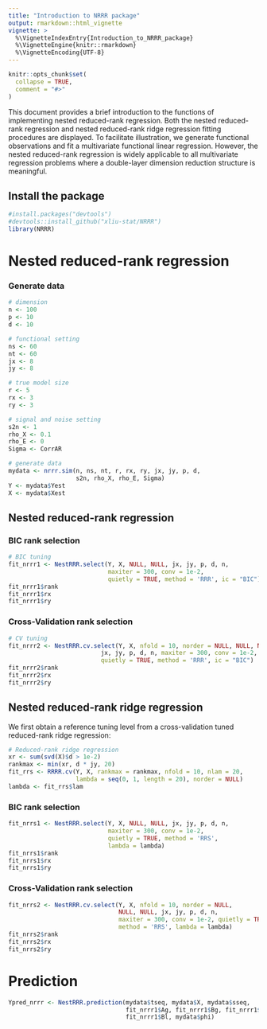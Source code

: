 ```yaml
---
title: "Introduction to NRRR package"
output: rmarkdown::html_vignette
vignette: >
  %\VignetteIndexEntry{Introduction_to_NRRR_package}
  %\VignetteEngine{knitr::rmarkdown}
  %\VignetteEncoding{UTF-8}
---
```


```r
knitr::opts_chunk$set(
  collapse = TRUE,
  comment = "#>"
)
```

This document provides a brief introduction to the functions of implementing nested reduced-rank regression. Both the nested reduced-rank regression and nested reduced-rank ridge regression fitting procedures are displayed. To facilitate illustration, we generate functional observations and fit a multivariate functional linear regression. However, the nested reduced-rank regression is widely applicable to all multivariate regression problems where a double-layer dimension reduction structure is meaningful. 

## Install the package
```r
#install.packages("devtools")
#devtools::install_github("xliu-stat/NRRR")
library(NRRR)
```

# Nested reduced-rank regression
### Generate data
```r
# dimension
n <- 100
p <- 10
d <- 10

# functional setting
ns <- 60
nt <- 60
jx <- 8
jy <- 8

# true model size
r <- 5
rx <- 3
ry <- 3

# signal and noise setting
s2n <- 1
rho_X <- 0.1
rho_E <- 0
Sigma <- CorrAR

# generate data
mydata <- nrrr.sim(n, ns, nt, r, rx, ry, jx, jy, p, d,
                   s2n, rho_X, rho_E, Sigma)
Y <- mydata$Yest
X <- mydata$Xest
```

## Nested reduced-rank regression
### BIC rank selection
```r
# BIC tuning
fit_nrrr1 <- NestRRR.select(Y, X, NULL, NULL, jx, jy, p, d, n, 
                            maxiter = 300, conv = 1e-2,
                            quietly = TRUE, method = 'RRR', ic = "BIC")
fit_nrrr1$rank
fit_nrrr1$rx
fit_nrrr1$ry
```

### Cross-Validation rank selection
```r
# CV tuning
fit_nrrr2 <- NestRRR.cv.select(Y, X, nfold = 10, norder = NULL, NULL, NULL,
                          jx, jy, p, d, n, maxiter = 300, conv = 1e-2, 
                          quietly = TRUE, method = 'RRR', ic = "BIC")
fit_nrrr2$rank
fit_nrrr2$rx
fit_nrrr2$ry
```


## Nested reduced-rank ridge regression
We first obtain a reference tuning level from a cross-validation tuned reduced-rank ridge regression:
```r
# Reduced-rank ridge regression
xr <- sum(svd(X)$d > 1e-2)
rankmax <- min(xr, d * jy, 20) 
fit_rrs <- RRRR.cv(Y, X, rankmax = rankmax, nfold = 10, nlam = 20, 
                   lambda = seq(0, 1, length = 20), norder = NULL)
lambda <- fit_rrs$lam
```

### BIC rank selection
```r
fit_nrrs1 <- NestRRR.select(Y, X, NULL, NULL, jx, jy, p, d, n, 
                            maxiter = 300, conv = 1e-2,
                            quietly = TRUE, method = 'RRS', 
                            lambda = lambda)
fit_nrrs1$rank
fit_nrrs1$rx
fit_nrrs1$ry
```

### Cross-Validation rank selection
```r
fit_nrrs2 <- NestRRR.cv.select(Y, X, nfold = 10, norder = NULL,
                               NULL, NULL, jx, jy, p, d, n,
                               maxiter = 300, conv = 1e-2, quietly = TRUE, 
                               method = 'RRS', lambda = lambda)
fit_nrrs2$rank
fit_nrrs2$rx
fit_nrrs2$ry
```


# Prediction
```r
Ypred_nrrr <- NestRRR.prediction(mydata$tseq, mydata$X, mydata$sseq,
                                 fit_nrrr1$Ag, fit_nrrr1$Bg, fit_nrrr1$Al, 
                                 fit_nrrr1$Bl, mydata$phi)
```

